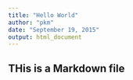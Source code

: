 ```yaml
---
title: "Hello World"
author: "pkm"
date: "September 19, 2015"
output: html_document
---
```

## THis is a Markdown file
